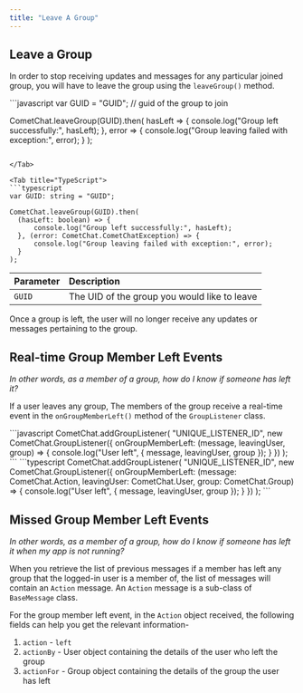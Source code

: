 ```yaml
---
title: "Leave A Group"
---
```




## Leave a Group

In order to stop receiving updates and messages for any particular joined group, you will have to leave the group using the `leaveGroup()` method.

<Tabs>
<Tab title="Leave Group">
```javascript
var GUID = "GUID"; // guid of the group to join

CometChat.leaveGroup(GUID).then(
hasLeft => {
  console.log("Group left successfully:", hasLeft);
}, error => {
  console.log("Group leaving failed with exception:", error);
}
);  
```

</Tab>

<Tab title="TypeScript">
```typescript
var GUID: string = "GUID";

CometChat.leaveGroup(GUID).then(
  (hasLeft: boolean) => {
      console.log("Group left successfully:", hasLeft);
  }, (error: CometChat.CometChatException) => {
      console.log("Group leaving failed with exception:", error);
  }
);   
```

</Tab>

</Tabs>

| Parameter | Description                                  |
| :--------- | :-------------------------------------------- |
| `GUID`    | The UID of the group you would like to leave |

Once a group is left, the user will no longer receive any updates or messages pertaining to the group.

## Real-time Group Member Left Events

*In other words, as a member of a group, how do I know if someone has left it?*

If a user leaves any group, The members of the group receive a real-time event in the `onGroupMemberLeft()` method of the `GroupListener` class.

<Tabs>
<Tab title="Group Listener">
```javascript
CometChat.addGroupListener(
  "UNIQUE_LISTENER_ID",
  new CometChat.GroupListener({
      onGroupMemberLeft: (message, leavingUser, group) => {
          console.log("User left", { message, leavingUser, group });
      }
  })
);
```

</Tab>

<Tab title="TypeScript">
```typescript
CometChat.addGroupListener(
  "UNIQUE_LISTENER_ID",
  new CometChat.GroupListener({
      onGroupMemberLeft: (message: CometChat.Action, leavingUser: CometChat.User, group: CometChat.Group) => {
          console.log("User left", { message, leavingUser, group });
      }
  })
);
```

</Tab>

</Tabs>

## Missed Group Member Left Events

*In other words, as a member of a group, how do I know if someone has left it when my app is not running?*

When you retrieve the list of previous messages if a member has left any group that the logged-in user is a member of, the list of messages will contain an `Action` message. An `Action` message is a sub-class of `BaseMessage` class.

For the group member left event, in the `Action` object received, the following fields can help you get the relevant information-

1. `action` - `left`
2. `actionBy` - User object containing the details of the user who left the group
3. `actionFor` - Group object containing the details of the group the user has left
